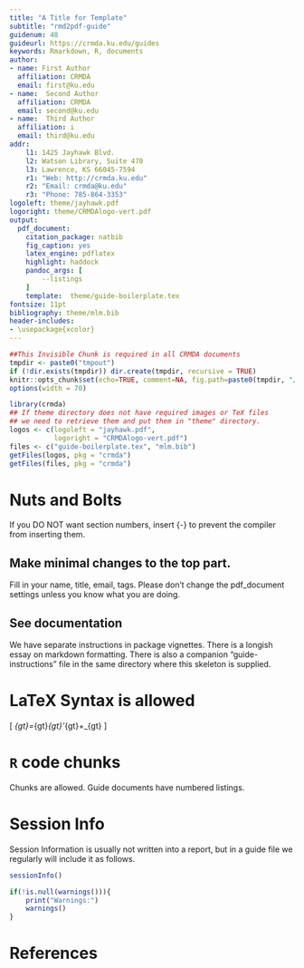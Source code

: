 ```yaml
---
title: "A Title for Template"
subtitle: "rmd2pdf-guide"
guidenum: 48
guideurl: https://crmda.ku.edu/guides
keywords: Rmarkdown, R, documents
author:
- name: First Author
  affiliation: CRMDA
  email: first@ku.edu
- name:  Second Author
  affiliation: CRMDA
  email: second@ku.edu
- name:  Third Author
  affiliation: i
  email: third@ku.edu
addr:
    l1: 1425 Jayhawk Blvd.
    l2: Watson Library, Suite 470
    l3: Lawrence, KS 66045-7594
    r1: "Web: http://crmda.ku.edu"
    r2: "Email: crmda@ku.edu"
    r3: "Phone: 785-864-3353"
logoleft: theme/jayhawk.pdf
logoright: theme/CRMDAlogo-vert.pdf
output: 
  pdf_document:
    citation_package: natbib
    fig_caption: yes
    latex_engine: pdflatex
    highlight: haddock
    pandoc_args: [
        --listings
    ]
    template:  theme/guide-boilerplate.tex
fontsize: 11pt
bibliography: theme/mlm.bib
header-includes:
- \usepackage{xcolor}
---
```


```r
##This Invisible Chunk is required in all CRMDA documents
tmpdir <- paste0("tmpout")
if (!dir.exists(tmpdir)) dir.create(tmpdir, recursive = TRUE)
knitr::opts_chunk$set(echo=TRUE, comment=NA, fig.path=paste0(tmpdir, "/p-"))
options(width = 70)
```

```r
library(crmda)
## If theme directory does not have required images or TeX files
## we need to retrieve them and put them in "theme" directory. 
logos <- c(logoleft = "jayhawk.pdf", 
           logoright = "CRMDAlogo-vert.pdf")
files <- c("guide-boilerplate.tex", "mlm.bib")
getFiles(logos, pkg = "crmda")
getFiles(files, pkg = "crmda")
```

\begin{abstract}
\noindent
This is an abstract. Please include a terse, yet descriptive statement here of less than 200 words. It should avoid colloquialisms and polysyllabic profundities.
\end{abstract}


# Nuts and Bolts {-}

If you DO NOT want section numbers, insert {-} to prevent the 
compiler from inserting them.

## Make minimal changes to the top part. {-}

Fill in your name, title, email, tags.  Please don't change the
pdf_document settings unless you know what you are doing.

## See documentation

We have separate instructions in package vignettes. There is a longish
essay on markdown formatting. There is also a companion
"guide-instructions" file in the same directory where this skeleton is supplied.

# LaTeX Syntax is allowed {-}

\[
\Sigma_{gt}=\Lambda_{gt}\Psi_{gt}\Lambda'_{gt}+\Theta_{gt}
\]

# `R` code chunks {-}

Chunks are allowed. Guide documents have numbered listings.


[//]: (All guides must have this as the final stanza)

# Session Info {-}

Session Information is usually not written into a report, but in a
guide file we regularly will include it as follows.

```r
sessionInfo()
```

```r
if(!is.null(warnings())){
    print("Warnings:")
    warnings()
}
```

# References {-}
